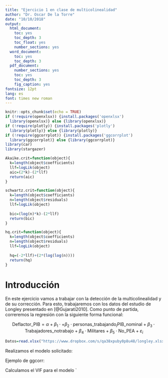 ```yaml
---
title: "Ejercicio 1 en clase de multicolinealidad"
author: "Dr. Oscar De la Torre"
date: "10/10/2018"
output: 
  html_document:
    toc: yes
    toc_depth: 3
    toc_float: yes
    number_sections: yes
  word_document:
    toc: yes
    toc_depth: 3
  pdf_document:
    number_sections: yes    
    toc: yes
    toc_depth: 3
    fig_caption: yes
fontsize: 12pt
lang: es
font: times new roman 
---
```


```r
knitr::opts_chunk$set(echo = TRUE)
if (!require(openxlsx)) {install.packages('openxlsx')
  library(openxlsx)} else {library(openxlsx)}
if (!require(plotly)) {install.packages('plotly')
  library(plotly)} else {library(plotly)}
if (!require(ggcorrplot)) {install.packages('ggcorrplot')
  library(ggcorrplot)} else {library(ggcorrplot)}
library(car)
library(stargazer)
```

```r
Akaike.crit=function(object){
  k=length(object$coefficients)
  llf=logLik(object)
  aic=(2*k)-(2*llf)
  return(aic)
}

schwartz.crit=function(object){
  k=length(object$coefficients)
  n=length(object$residuals)
  llf=logLik(object)
  
  bic=(log(n)*k)-(2*llf)
  return(bic)
}

hq.crit=function(object){
  k=length(object$coefficients)
  n=length(object$residuals)
  llf=logLik(object)
  
  hq=(-2*llf)+(2*(log(log(n))))
  return(hq)
}

```

# Introducción

En este ejercicio vamos a trabajar con la detección de la multicolinealidad y de su corrección. Para esto, trabajaremos con los datos del estudio de Longley presentado en [@Gujarati2010]. Como punto de partida, correremos la regresión con la siguiente forma funcional:

$$\text{Deflactor_PIB}=\alpha+\beta_1\cdot +\beta_2\cdot\text{personas_trabajando}_{i} \text{PIB_nominal}+\beta_3\cdot \text{Trabajadores_notrabajo}+\beta_4\cdot \text{Militares}+\beta_5\cdot \text{No_PEA}+\varepsilon_i$$

```r
Datos=read.xlsx("https://www.dropbox.com/s/qa38xpuby0p8u48/longley.xlsx?raw=1")

```

Realizamos el modelo solicitado:


Ejemplo de ggcorr:

Calculamos el VIF para el modelo
`

